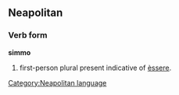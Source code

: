 ==Neapolitan==
===Verb form===
'''simmo'''
# first-person plural present indicative of [[èssere]].
[[Category:Neapolitan language]]
